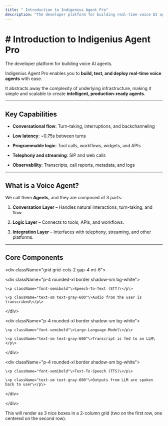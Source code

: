 ```yaml
---
title: " Introduction to Indigenius Agent Pro"
description: "The developer platform for building real-time voice AI agents"
---
```


# # Introduction to Indigenius Agent Pro  

The developer platform for building voice AI agents.

Indigenius Agent Pro enables you to **build, test, and deploy real-time voice agents** with ease.  

It abstracts away the complexity of underlying infrastructure, making it simple and scalable to create **intelligent, production-ready agents**.

---

## Key Capabilities  

- **Conversational flow**: Turn-taking, interruptions, and backchanneling  

- **Low latency**: ~0.75s between turns  

- **Programmable logic**: Tool calls, workflows, widgets, and APIs  

- **Telephony and streaming**: SIP and web calls  

- **Observability**: Transcripts, call reports, metadata, and logs  

---

## What is a Voice Agent?  

We call them **Agents**, and they are composed of 3 parts:  

1. **Conversation Layer** – Handles natural interactions, turn-taking, and flow.  

2. **Logic Layer** – Connects to tools, APIs, and workflows.  

3. **Integration Layer** – Interfaces with telephony, streaming, and other platforms.  

---

## Core Components  

\<div className="grid grid-cols-2 gap-4 mt-6"\>

  \<div className="p-4 rounded-xl border shadow-sm bg-white"\>

    \<p className="font-semibold"\>Speech-To-Text (STT)\</p\>

    \<p className="text-sm text-gray-600"\>Audio from the user is transcribed\</p\>

  \</div\>

  \<div className="p-4 rounded-xl border shadow-sm bg-white"\>

    \<p className="font-semibold"\>Large-Language-Model\</p\>

    \<p className="text-sm text-gray-600"\>Transcript is fed to an LLM\</p\>

  \</div\>

  \<div className="p-4 rounded-xl border shadow-sm bg-white"\>

    \<p className="font-semibold"\>Text-To-Speech (TTS)\</p\>

    \<p className="text-sm text-gray-600"\>Outputs from LLM are spoken back to user\</p\>

  \</div\>

\</div\>

This will render as 3 nice boxes in a 2-column grid (two on the first row, one centered on the second row).